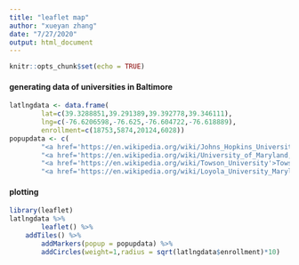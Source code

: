 ```yaml
---
title: "leaflet map"
author: "xueyan zhang"
date: "7/27/2020"
output: html_document
---
```


```r
knitr::opts_chunk$set(echo = TRUE)
```

#### generating data of universities in Baltimore
```r
latlngdata <- data.frame(
        lat=c(39.3288851,39.291389,39.392778,39.346111),
        lng=c(-76.6206598,-76.625,-76.604722,-76.618889),
        enrollment=c(18753,5874,20124,6028))
popupdata <- c(
        "<a href='https://en.wikipedia.org/wiki/Johns_Hopkins_University'>Johns Hopkins University</a>",
        "<a href='https://en.wikipedia.org/wiki/University_of_Maryland,_Baltimore'>University of Maryland</a>",
        "<a href='https://en.wikipedia.org/wiki/Towson_University'>Towson University</a>",
        "<a href='https://en.wikipedia.org/wiki/Loyola_University_Maryland'>Loyola University Maryland</a>")
```

#### plotting
```r
library(leaflet)
latlngdata %>%
        leaflet() %>%
	addTiles() %>%
        addMarkers(popup = popupdata) %>%
        addCircles(weight=1,radius = sqrt(latlngdata$enrollment)*10)
```